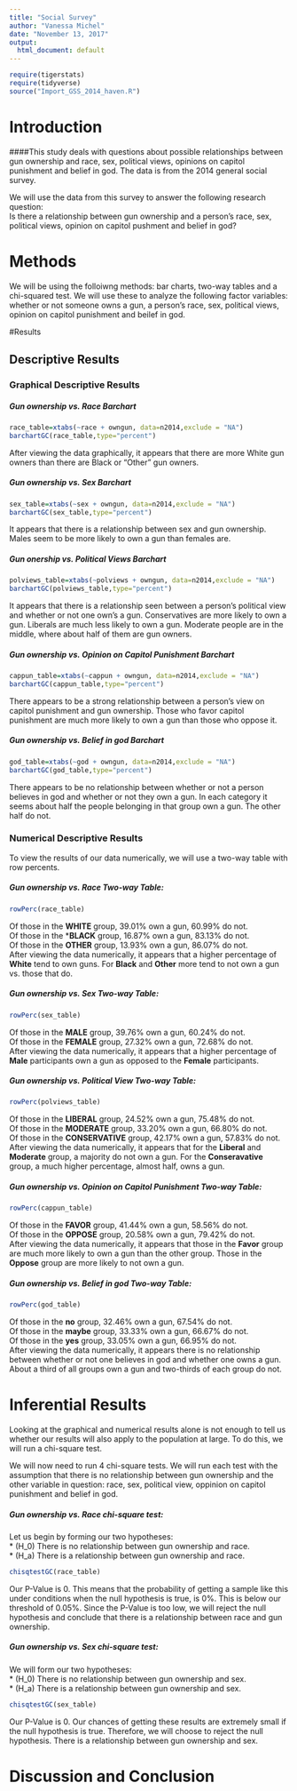 ```yaml
---
title: "Social Survey"
author: "Vanessa Michel"
date: "November 13, 2017"
output:
  html_document: default
---
```


```r
require(tigerstats)
require(tidyverse)
source("Import_GSS_2014_haven.R")
```
<!-- We recommend you use git branches -- create a separate branch for each major section i.e. Introduction, Methods, Results, Inferential Results, and Discussion and Conclusions - leave the YAML block untouched until the final merge where you put in your own name !-->

# Introduction

<!--In this section you explain what you are trying to show.  Where did the data come from?  What is the research or other question you are trying to answer?!-->   

####This study deals with questions about possible relationships between gun ownership and race, sex, political views, opinions on capitol punishment and belief in god. The data is from the 2014 general social survey.

We will use the data from this survey to answer the following research question:  
Is there a relationship between gun ownership and a person's race, sex, political views, opinion on capitol pushment and belief in god?

# Methods

<!--Decide on your methods:  use "variable analysis" or other appropriate descriptors.  Make sure to choose at least one graphical method and at least one numerical method.!-->
We will be using the folloiwng methods: bar charts, two-way tables and a chi-squared test. We will use these to analyze the following factor variables: whether or not someone owns a gun, a person's race, sex, political views, opinion on capitol punishment and beilef in god.

#Results

<!--Divide this section into two sub-sections:  One for your descriptive  results and one for your inferential results.!-->

## Descriptive Results

### Graphical Descriptive Results

<!--Graphical results here.  Make sure to show your code.  Provide appropriate labels for axes, giving units if possible, and provide a good title for the graph, too.  Use the graphical results to describe the patterns if any that exist in the data as focused toward the research question!-->
##### **Gun ownership vs. Race Barchart**
```r
race_table=xtabs(~race + owngun, data=n2014,exclude = "NA")
barchartGC(race_table,type="percent")
```

After viewing the data graphically, it appears that there are more White gun owners than there are Black or "Other" gun owners. 

##### **Gun ownership vs. Sex Barchart**
```r
sex_table=xtabs(~sex + owngun, data=n2014,exclude = "NA")
barchartGC(sex_table,type="percent")
```

It appears that there is a relationship between sex and gun ownership. Males seem to be more likely to own a gun than females are. 

##### **Gun onership vs. Political Views Barchart**
```r
polviews_table=xtabs(~polviews + owngun, data=n2014,exclude = "NA")
barchartGC(polviews_table,type="percent")
```

It appears that there is a relationship seen between a person's political view and whether or not one own's a gun. Conservatives are more likely to own a gun. Liberals are much less likely to own a gun. Moderate people are in the middle, where about half of them are gun owners. 

##### **Gun ownership vs. Opinion on Capitol Punishment Barchart**
```r
cappun_table=xtabs(~cappun + owngun, data=n2014,exclude = "NA")
barchartGC(cappun_table,type="percent")
```

There appears to be a strong relationship between a person's view on capitol punishment and gun ownership. Those who favor capitol punishment are much more likely to own a gun than those who oppose it. 

##### **Gun ownership vs. Belief in god Barchart**
```r
god_table=xtabs(~god + owngun, data=n2014,exclude = "NA")
barchartGC(god_table,type="percent")
```

There appears to be no relationship between whether or not a person believes in god and whether or not they own a gun. In each category it seems about half the people belonging in that group own a gun. The other half do not. 

### Numerical Descriptive Results

<!--Numerical results go here. Use the numerical results to describe the patterns if any that exist in the data as focused toward the research question!-->

To view the results of our data numerically, we will use a two-way table with row percents. 

##### **Gun ownership vs. Race Two-way Table:**
```r
rowPerc(race_table)
```
Of those in the **WHITE** group, 39.01% own a gun, 60.99% do not.  
Of those in the ***BLACK** group, 16.87% own a gun, 83.13% do not.   
Of those in the **OTHER** group, 13.93% own a gun, 86.07% do not.  
After viewing the data numerically, it appears that a higher percentage of **White** tend to own guns. For **Black** and **Other** more tend to not own a gun vs. those that do.

##### **Gun ownership vs. Sex Two-way Table:**
```r
rowPerc(sex_table)
```
Of those in the **MALE** group, 39.76% own a gun, 60.24% do not.  
Of those in the **FEMALE** group, 27.32% own a gun, 72.68% do not.  
After viewing the data numerically, it appears that a higher percentage of **Male** participants own a gun as opposed to the **Female** participants.

##### **Gun ownership vs. Political View Two-way Table:**
```r
rowPerc(polviews_table)
```
Of those in the **LIBERAL** group, 24.52% own a gun, 75.48% do not.  
Of those in the **MODERATE** group, 33.20% own a gun, 66.80% do not.  
Of those in the **CONSERVATIVE** group, 42.17% own a gun, 57.83% do not.  
After viewing the data numerically, it appears that for the **Liberal** and **Moderate** group, a majority do not own a gun. For the **Conseravative** group, a much higher percentage, almost half, owns a gun.

##### **Gun ownership vs. Opinion on Capitol Punishment Two-way Table:**
```r
rowPerc(cappun_table)
```
Of those in the **FAVOR** group, 41.44% own a gun, 58.56% do not.  
Of those in the **OPPOSE** group, 20.58% own a gun, 79.42% do not.  
After viewing the data numerically, it appears that those in the **Favor** group are much more likely to own a gun than the other group. Those in the **Oppose** group are more likely to not own a gun. 

##### **Gun ownership vs. Belief in god Two-way Table:**
```r
rowPerc(god_table)
```
Of those in the **no** group, 32.46% own a gun, 67.54% do not.  
Of those in the **maybe** group, 33.33% own a gun, 66.67% do not.  
Of those in the **yes** group, 33.05% own a gun, 66.95% do not.  
After viewing the data numerically, it appears there is no relationship between whether or not one believes in god and whether one owns a gun. About a third of all groups own a gun and two-thirds of each group do not. 

# Inferential Results

<!--State hypothesis clearly.  Make sure your discussion of the inferential test covers all the aspects that the test output produces, such as test statistic, p-value etc.  Make a decision about the null hypothesis, explain the assumptions on which the selected test/procedure was based, and why the chosen procedure satisfys the assumptions and is appropriate to answer the research question!-->
Looking at the graphical and numerical results alone is not enough to tell us whether our results will also apply to the population at large. To do this, we will run a chi-square test. 

We will now need to run 4 chi-square tests. We will run each test with the assumption that there is no relationship between gun ownership and the other variable in question: race, sex, political view, oppinion on capitol punishment and belief in god. 

##### **Gun ownership vs. Race chi-square test:**  
Let us begin by forming our two hypotheses:  
* \(H_0\) There is no relationship between gun ownership and race.  
* \(H_a\) There is a relationship between gun ownership and race.  
```r
chisqtestGC(race_table)
```
Our P-Value is 0. This means that the probability of getting a sample like this under conditions when the null hypothesis is true, is 0%. This is below our threshold of 0.05%. Since the P-Value is too low, we will reject the null hypothesis and conclude that there is a relationship between race and gun ownership.

##### **Gun ownership vs. Sex chi-square test:**  
We will form our two hypotheses:  
* \(H_0\) There is no relationship between gun ownership and sex.   
* \(H_a\) There is a relationship between gun ownership and sex.   
```r
chisqtestGC(sex_table)
```
Our P-Value is 0. Our chances of getting these results are extremely small if the null hypothesis is true. Therefore, we will choose to reject the null hypothesis. There is a relationship between gun ownership and sex. 

# Discussion and Conclusion

<!--Discussion and conclusion here.  If you found a relationship be sure to consider whether the relationship occurs because one of the variables causes the other, or whether they perhasps are related for some other reason.  Watch the chapter 6 videos from the GeorgeTown videos collection.!-->
